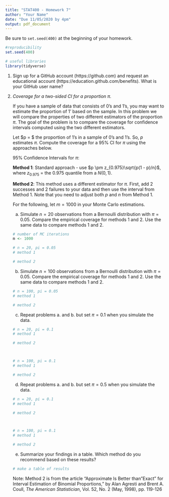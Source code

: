 ```yaml
---
title: "STAT400 - Homework 7"
author: "Your Name"
date: "Due 11/05/2020 by 4pm"
output: pdf_document
---
```


Be sure to `set.seed(400)` at the beginning of your homework.

```r
#reproducibility
set.seed(400)
```

```r
# useful libraries
library(tidyverse)
```

1. Sign up for a GitHub account (https://github.com) and request an educational account (https://education.github.com/benefits). What is your GitHub user name?

1. *Coverage for a two-sided CI for a proportion $\pi$.*  

    If you have a sample of data that consists of $0$'s and $1$'s, you may want to estimate the proportion of $1$' based on the sample. In this problem we will compare the properties of two different estimators of the proportion $\pi$. The goal of the problem is to compare the coverage for confidence intervals computed using the two different estimators.

    Let $p = $ the proportion of $1$'s in a sample of $0$'s and $1$'s. So, $p$ estimates $\pi$. Compute the coverage for a $95\%$ CI for $\pi$ using the approaches below. 

    95% Confidence Intervals for $\pi$:

    **Method 1**:  Standard approach - use $p \pm z_{0.975}\sqrt{p(1 - p)/n}$, where $z_{0.975}$ = the $0.975$ quantile from a $N(0,1)$.
    
    **Method 2**:  This method uses a different estimator for $\pi$. First, add 2 successes and 2 failures to your data and then use the interval from Method 1. Note that you need to adjust both $p$ and $n$ from Method 1.
    
    For the following, let $m = 1000$ in your Monte Carlo estimations.

    a. Simulate $n=20$ observations from a Bernoulli distribution with $\pi=0.05$. Compare the empirical coverage for methods 1 and 2. Use the same data to compare methods 1 and 2.
      
    ```r
    # number of MC iterations
    m <- 1000
    
    # n = 20, pi = 0.05
    # method 1
    
    # method 2
    
    ```
        
    b. Simulate $n=100$ observations from a Bernoulli distribution with $\pi=0.05$. Compare the empirical coverage for methods 1 and 2. Use the same data to compare methods 1 and 2.
    
    ```r
    # n = 100, pi = 0.05
    # method 1
    
    # method 2
    
    ```
    
    c. Repeat problems a. and b. but set $\pi=0.1$ when you simulate the data.
    
    ```r
    # n = 20, pi = 0.1
    # method 1
    
    # method 2
    
    
    
    # n = 100, pi = 0.1
    # method 1
    
    # method 2
    
    ```
    
    d. Repeat problems a. and b. but set $\pi=0.5$ when you simulate the data.

    ```r
    # n = 20, pi = 0.1
    # method 1
    
    # method 2
    
    
    
    # n = 100, pi = 0.1
    # method 1
    
    # method 2
    
    ```
    
    e. Summarize your findings in a table.  Which method do you recommend based on these results?
    
    ```r
    # make a table of results
    
    ```

    Note:  Method 2 is from the article "Approximate Is Better than "Exact" for Interval Estimation of Binomial Proportions,"  by Alan Agresti and Brent A. Coull, *The American Statistician*, Vol. 52, No. 2 (May, 1998), pp. 119-126

